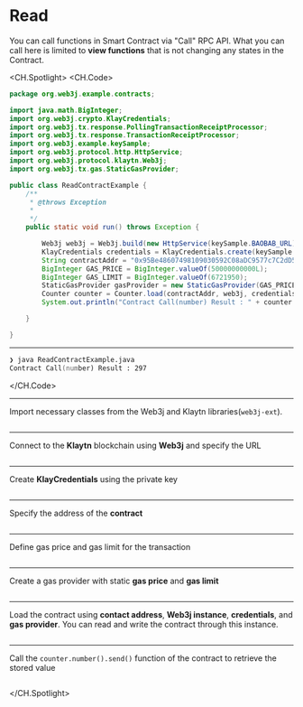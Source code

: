 # Read
You can call functions in Smart Contract via "Call" RPC API. What you can call here is limited to **view functions** that is not changing any states in the Contract.

<CH.Spotlight>
<CH.Code>

```java ReadContractExample.java
package org.web3j.example.contracts;

import java.math.BigInteger;
import org.web3j.crypto.KlayCredentials;
import org.web3j.tx.response.PollingTransactionReceiptProcessor;
import org.web3j.tx.response.TransactionReceiptProcessor;
import org.web3j.example.keySample;
import org.web3j.protocol.http.HttpService;
import org.web3j.protocol.klaytn.Web3j;
import org.web3j.tx.gas.StaticGasProvider;

public class ReadContractExample {
    /**
     * @throws Exception
     * 
     */
    public static void run() throws Exception {

        Web3j web3j = Web3j.build(new HttpService(keySample.BAOBAB_URL));
        KlayCredentials credentials = KlayCredentials.create(keySample.LEGACY_KEY_privkey);
        String contractAddr = "0x95Be48607498109030592C08aDC9577c7C2dD505";
        BigInteger GAS_PRICE = BigInteger.valueOf(50000000000L);
        BigInteger GAS_LIMIT = BigInteger.valueOf(6721950);
        StaticGasProvider gasProvider = new StaticGasProvider(GAS_PRICE, GAS_LIMIT);
        Counter counter = Counter.load(contractAddr, web3j, credentials.convertToCredentials(), gasProvider);
        System.out.println("Contract Call(number) Result : " + counter.number().send());

    }

}

```
---
```zsh output
❯ java ReadContractExample.java
Contract Call(number) Result : 297
```
</CH.Code>


---
Import necessary classes from the Web3j and Klaytn libraries(`web3j-ext`).
```java ReadContractExample.java focus=1:10

```
---
Connect to the **Klaytn** blockchain using **Web3j** and specify the URL
```java ReadContractExample.java focus=19

```
---
Create **KlayCredentials** using the private key
```java ReadContractExample.java focus=20

```
---
Specify the address of the **contract**
```java ReadContractExample.java focus=21

```
---
Define gas price and gas limit for the transaction
```java ReadContractExample.java focus=22:23

```
---
Create a gas provider with static **gas price** and **gas limit**
```java ReadContractExample.java focus=24

```
---
Load the contract using **contact address**, **Web3j instance**, **credentials**, and **gas provider**. You can read and write the contract through this instance.
```java ReadContractExample.java focus=25

```
---
Call the `counter.number().send()` function of the contract to retrieve the stored value
```java ReadContractExample.java focus=26

```

</CH.Spotlight>

